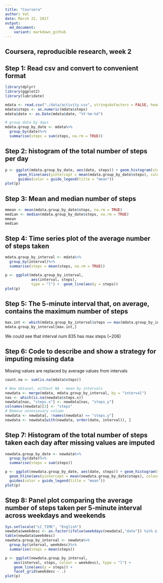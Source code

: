 ```yaml
---
title: "Coursera"
author: Val
date: March 22, 2017
output:
  md_document:
    variant: markdown_github
---
```

 
## Coursera, reproducible research, week 2

## Step 1: Read csv and convert to convenient format

```r
library(dplyr)
library(ggplot2)
library(lubridate)
```

```r
mdata <- read.csv("./data/activity.csv", stringsAsFactors = FALSE, header = TRUE) 
mdata$steps <- as.numeric(mdata$steps)
mdata$date <- as.Date(mdata$date, "%Y-%m-%d")

# group data by days
mdata.group_by_date <- mdata%>%
  group_by(date)%>% 
  summarise(steps = sum(steps, na.rm = TRUE))
```


## Step 2: histogram of the total number of steps per day
```r
p <- ggplot(mdata.group_by_date, aes(date, steps)) + geom_histogram(stat = "identity", na.rm = TRUE) + 
      geom_hline(aes(yintercept = mean(mdata.group_by_date$steps), colour = "red")) + 
      guides(color = guide_legend(title = "mean"))
plot(p)
```

## Step 3: Mean and median number of steps
```r
mmean <- mean(mdata.group_by_date$steps, na.rm = TRUE)
median <- median(mdata.group_by_date$steps, na.rm = TRUE)
mmean
median
```


## Step 4: Time series plot of the average number of steps taken
```r
mdata.group_by_interval <- mdata%>%
  group_by(interval)%>%
  summarise(steps = mean(steps, na.rm = TRUE))

p <- ggplot(mdata.group_by_interval, 
            aes(interval, steps), 
            type = "l") +  geom_line(aes(y = steps)) 
plot(p)
```

## Step 5: The 5-minute interval that, on average, contains the maximum number of steps
```r
max.int <- which(mdata.group_by_interval$steps == max(mdata.group_by_interval$steps))
mdata.group_by_interval[max.int,]
```
We could see that interval num 835 has max steps (~206)

## Step 6: Code to describe and show a strategy for imputing missing data
Missing values are replaced by average values from intervals

```r
count.na <- sum(is.na(mdata$steps))

# New dataset, without NA - mean by intervals
newdata <- merge(mdata, mdata.group_by_interval, by = "interval")
nas <- which(is.na(newdata$steps.x))
newdata[nas, "steps.x"] <- newdata[nas, "steps.y"]
colnames(newdata)[2] <- "steps"
# Remove unnessesary column
newdata <- newdata[, !names(newdata) == "steps.y"]
newdata <- newdata[with(newdata, order(date, interval)), ]
```

## Step 7: Histogram of the total number of steps taken each day after missing values are imputed

```r
newdata.group_by_date <- newdata%>%
  group_by(date)%>% 
  summarise(steps = sum(steps))

p <- ggplot(newdata.group_by_date, aes(date, steps)) + geom_histogram(stat = "identity", na.rm = TRUE) + 
  geom_hline(aes(yintercept = mean(newdata.group_by_date$steps), colour = "red")) + 
  guides(color = guide_legend(title = "mean"))
plot(p)
```

## Step 8: Panel plot comparing the average number of steps taken per 5-minute interval across weekdays and weekends

```r
Sys.setlocale("LC_TIME", "English")
newdata$weekdesc <- as.factor(ifelse(weekdays(newdata[,"date"]) %in% c("Saturday", "Sunday"), "weekend", "weekday"))
table(newdata$weekdesc)
newdata.group_by_interval <- newdata%>%
  group_by(interval, weekdesc)%>%
  summarise(steps = mean(steps))

p <- ggplot(newdata.group_by_interval, 
    aes(interval, steps, colour = weekdesc), type = "l") + 
    geom_line(aes(y = steps)) + 
    facet_grid(weekdesc ~ .)
plot(p)
```
